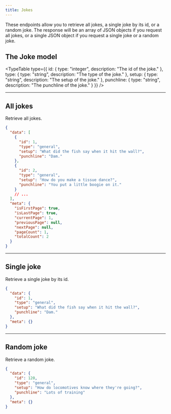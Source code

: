 ```yaml
---
title: Jokes
---
```


These endpoints allow you to retrieve all jokes, a single joke by its id, or a random joke. The response will be an array of JSON objects if you request all jokes, or a single JSON object if you request a single joke or a random joke.

## The Joke model

<TypeTable
  type={{
    id: { type: "integer", description: "The id of the joke." },
    type: { type: "string", description: "The type of the joke." },
    setup: { type: "string", description: "The setup of the joke." },
    punchline: { type: "string", description: "The punchline of the joke." }
  }}
/>

<Hr />

## All jokes

<EndpointDetails path="/jokes" />

Retrieve all jokes.

```json title="Response"
{
  "data": [
    {
      "id": 1,
      "type": "general",
      "setup": "What did the fish say when it hit the wall?",
      "punchline": "Dam."
    },
    {
      "id": 2,
      "type": "general",
      "setup": "How do you make a tissue dance?",
      "punchline": "You put a little boogie on it."
    }
    // ...
  ],
  "meta": {
    "isFirstPage": true,
    "isLastPage": true,
    "currentPage": 1,
    "previousPage": null,
    "nextPage": null,
    "pageCount": 1,
    "totalCount": 2
  }
}
```

<Hr />

## Single joke

<EndpointDetails path="/jokes/<id>" />

Retrieve a single joke by its id.

```json title="Response"
{
  "data": {
    "id": 1,
    "type": "general",
    "setup": "What did the fish say when it hit the wall?",
    "punchline": "Dam."
  },
  "meta": {}
}
```

<Hr />

## Random joke

<EndpointDetails path="/jokes/random" />

Retrieve a random joke.

```json title="Response"
{
  "data": {
    "id": 120,
    "type": "general",
    "setup": "How do locomotives know where they're going?",
    "punchline": "Lots of training"
  },
  "meta": {}
}
```
